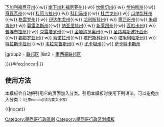 {{Navbox
|name  = 墨西哥地方行政区划
|title = [[墨西哥行政区划|墨西哥地方行政区划]]
|image = 
|liststyle = padding:0.25em 0; line-height:1.4em; <!--otherwise group lists form continuous whole-->

|group1 = [[州]]
|list1  = {{nowrap begin}} [[阿瓜斯卡连特斯州行政区划|阿瓜斯卡连特斯州]]{{·w}} [[下加利福尼亚州行政区划|下加利福尼亚州]]{{·w}} [[南下加利福尼亚州行政区划|南下加利福尼亚州]]{{·w}} [[坎佩切州行政区划|坎佩切州]]{{·w}} [[恰帕斯州行政区划|恰帕斯州]]{{·w}} [[奇瓦瓦州行政区划|奇瓦瓦州]]{{·w}} [[科阿韦拉州行政区划|科阿韦拉州]]{{·w}} [[科利马州行政区划|科利马州]]{{·w}} [[杜兰戈州行政区划|杜兰戈州]]{{·w}} [[瓜纳华托州行政区划|瓜纳华托州]]{{·w}} [[格雷罗州行政区划|格雷罗州]]{{·w}} [[伊达尔戈州行政区划|伊达尔戈州]]{{·w}} [[哈利斯科州行政区划|哈利斯科州]]{{·w}} [[墨西哥州行政区划|墨西哥州]]{{·w}} [[米却肯州行政区划|米却肯州]]{{·w}} [[莫雷洛斯州行政区划|莫雷洛斯州]]{{·w}} [[纳亚里特州行政区划|纳亚里特州]]{{·w}} [[新莱昂州行政区划|新莱昂州]]{{·w}} [[瓦哈卡州行政区划|瓦哈卡州]]{{·w}} [[普埃布拉州行政区划|普埃布拉州]]{{·w}} [[克雷塔罗州行政区划|克雷塔罗州]]{{·w}} [[金塔纳罗奥州行政区划|金塔纳罗奥州]]{{·w}} [[圣路易斯波托西州行政区划|圣路易斯波托西州]]{{·w}} [[锡那罗亚州行政区划|锡那罗亚州]]{{·w}} [[索诺拉州行政区划|索诺拉州]]{{·w}} [[塔巴斯科州行政区划|塔巴斯科州]]{{·w}} [[塔毛利帕斯州行政区划|塔毛利帕斯州]]{{·w}} [[特拉斯卡拉州行政区划|特拉斯卡拉州]] {{·w}} [[韦拉克鲁斯州行政区划|韦拉克鲁斯州]]{{·w}} [[尤卡坦州行政区划|尤卡坦州]]{{·w}} [[萨卡特卡斯州行政区划|萨卡特卡斯州]]{{nowrap end}}

|group2 = [[联邦区]]
|list2  = {{nowrap begin}} [[墨西哥联邦区行政区划|墨西哥联邦区]] {{nowrap end}}

}}<includeonly>{{#ifeq:{{{1}}}|nocat||[[Category:墨西哥行政區劃]]}}</includeonly><noinclude>

== 使用方法 ==
本模板会自动把引用它的页面加入分类。引用本模板时使用下列语法，可以避免加入分类：<small>（注意nocat必须为英文小写）</small>
 
<nowiki>{{</nowiki>{{PAGENAME}}<nowiki>|nocat}}</nowiki>

[[Category:墨西哥行政区划模板]]
</noinclude>